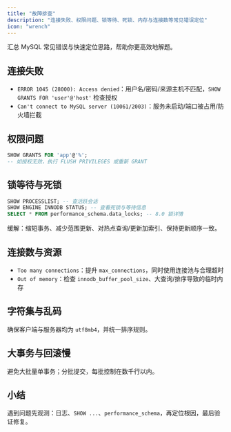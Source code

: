 ```yaml
---
title: "故障排查"
description: "连接失败、权限问题、锁等待、死锁、内存与连接数等常见错误定位"
icon: "wrench"
---
```


汇总 MySQL 常见错误与快速定位思路，帮助你更高效地解题。

## 连接失败

- `ERROR 1045 (28000): Access denied`：用户名/密码/来源主机不匹配，`SHOW GRANTS FOR 'user'@'host'` 检查授权
- `Can't connect to MySQL server (10061/2003)`：服务未启动/端口被占用/防火墙拦截

## 权限问题

```sql
SHOW GRANTS FOR 'app'@'%';
-- 如授权无效，执行 FLUSH PRIVILEGES 或重新 GRANT
```

## 锁等待与死锁

```sql
SHOW PROCESSLIST; -- 查活跃会话
SHOW ENGINE INNODB STATUS; -- 查看死锁与等待信息
SELECT * FROM performance_schema.data_locks; -- 8.0 锁详情
```

缓解：缩短事务、减少范围更新、对热点查询/更新加索引、保持更新顺序一致。

## 连接数与资源

- `Too many connections`：提升 `max_connections`，同时使用连接池与合理超时
- `Out of memory`：检查 `innodb_buffer_pool_size`、大查询/排序导致的临时内存

## 字符集与乱码

确保客户端与服务器均为 `utf8mb4`，并统一排序规则。

## 大事务与回滚慢

避免大批量单事务；分批提交，每批控制在数千行以内。

## 小结

遇到问题先观测：日志、`SHOW ...`、`performance_schema`，再定位根因，最后验证修复。
